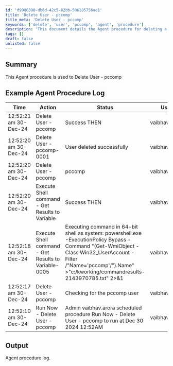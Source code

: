 ```yaml
---
id: 'd9986380-db6d-42c5-82bb-506185756ae1'
title: 'Delete User - pccomp'
title_meta: 'Delete User - pccomp'
keywords: ['delete', 'user', 'pccomp', 'agent', 'procedure']
description: 'This document details the Agent procedure for deleting a user named pccomp, including example logs and output from the procedure execution.'
tags: []
draft: false
unlisted: false
---
```

## Summary

This Agent procedure is used to Delete User - pccomp

## Example Agent Procedure Log

| Time                   | Action                                     | Status                             | User              |
|------------------------|--------------------------------------------|------------------------------------|-------------------|
| 12:52:21 am 30-Dec-24 | Delete User - pccomp                       | Success THEN                       | vaibhav.arora     |
| 12:52:20 am 30-Dec-24 | Delete User - pccomp-0001                 | User deleted successfully           | vaibhav.arora     |
| 12:52:20 am 30-Dec-24 | Delete User - pccomp                       | pccomp                             | vaibhav.arora     |
| 12:52:20 am 30-Dec-24 | Execute Shell command - Get Results to Variable | Success THEN                       | vaibhav.arora     |
| 12:52:18 am 30-Dec-24 | Execute Shell command - Get Results to Variable-0005 | Executing command in 64-bit shell as system: powershell.exe -ExecutionPolicy Bypass -Command "(Get-WmiObject -Class Win32_UserAccount -Filter /"Name='pccomp'/").Name" >"c:/kworking/commandresults-2143970785.txt" 2>&1 | vaibhav.arora     |
| 12:52:17 am 30-Dec-24 | Delete User - pccomp                       | Checking for the pccomp user      | vaibhav.arora     |
| 12:52:10 am 30-Dec-24 | Run Now - Delete User - pccomp             | Admin vaibhav.arora scheduled procedure Run Now - Delete User - pccomp to run at Dec 30 2024 12:52AM | vaibhav.arora     |

## Output

Agent procedure log.











